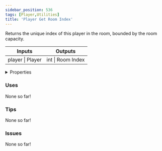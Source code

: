 ```yaml
---
sidebar_position: 536
tags: [Player,Utilities]
title: 'Player Get Room Index'
---
```


Returns the unique index of this player in the room, bounded by the room capacity.



<IChip uuid="7683e201-29d3-44d4-abb4-d75ef9233faa"/>

<table><thead><tr><th>Inputs</th><th>Outputs</th></tr></thead><tbody><tr><td>player | Player</td><td>int | Room Index</td></tr></tbody></table>

<details>
  <summary>Properties</summary>
  <div>
    <div>
    <table>
      <tbody>
        <tr>
          <td>Is beta required?</td>
          <td>No</td>
        </tr>
        <tr>
          <td>Is chip a trolling risk?</td>
          <td>No</td>
        </tr>
        <tr>
          <td>Is chip a role assignment risk?</td>
          <td>No</td>
        </tr>
        <tr>
          <td>Chip UUID</td>
          <td>7683e201-29d3-44d4-abb4-d75ef9233faa</td>
        </tr>
        <tr>
          <td>Room availability</td>
          <td>Available everywhere</td>
        </tr>
      </tbody>
    </table>
    </div>
  </div>
</details>

### Uses

None so far!

### Tips

None so far!

### Issues

None so far!